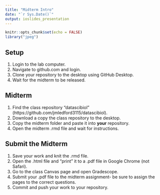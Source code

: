 ```yaml
---
title: "Midterm Intro"
date: "`r Sys.Date()`"
output: ioslides_presentation
---
```


```r
knitr::opts_chunk$set(echo = FALSE)
library("jpeg")
```

## Setup
1. Login to the lab computer.    
2. Navigate to github.com and login.  
3. Clone your repository to the desktop using GitHub Desktop.  
4. Wait for the midterm to be released.  

## Midterm
1. Find the class repository "datascibiol" (https://github.com/jmledford3115/datascibiol).   
2. Download a copy the class repository to the desktop.  
3. Copy the midterm folder and paste it into **your** repository.  
4. Open the midterm .rmd file and wait for instructions.  

## Submit the Midterm
1. Save your work and knit the .rmd file.  
2. Open the .html file and "print" it to a .pdf file in Google Chrome (not Safari).    
3. Go to the class Canvas page and open Gradescope.  
4. Submit your .pdf file to the midterm assignment- be sure to assign the pages to the correct questions.  
5. Commit and push your work to your repository.  